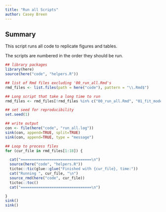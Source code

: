 ```yaml
---
title: "Run all Scripts"
author: Casey Breen
---
```


## Summary 

This script runs all code to replicate figures and tables. 

The scripts are numbered in the order they should be run.

```r
## library packages
library(here)
source(here("code", "helpers.R"))

## list of Rmd files excluding '00_run_all.Rmd's
rmd_files <- list.files(path = here("code"), pattern = "\\.Rmd$")

## Long script that take a long time to run 
rmd_files <- rmd_files[!rmd_files %in% c("00_run_all.Rmd", "01_fit_models_crossvalidation.Rmd", "10_bootstrap_analysis.Rmd", "12_dhs_table.Rmd")]

## set seed for reproducibility
set.seed(1)

## write output 
con <- file(here("code", "run_all.log"))
sink(con, append=TRUE, split=TRUE)
sink(con, append=TRUE, type = "message")

## Loop to process files
for (cur_file in rmd_files[1:18]) { 

  cat("================================\n")
  source(here("code", "helpers.R"))
  tictoc::tic(glue::glue("Finished with {cur_file}, time:"))
  cat("Running ", cur_file, "\n")
  source_rmd(here("code", cur_file))
  tictoc::toc()
  cat("================================\n")                                                                                             

}
sink()
sink()
```
